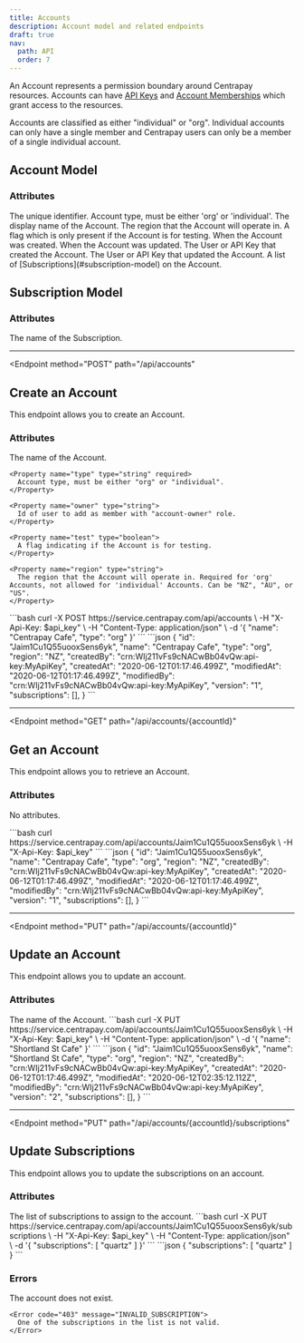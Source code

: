 ```yaml
---
title: Accounts
description: Account model and related endpoints
draft: true
nav:
  path: API
  order: 7
---
```


An Account represents a permission boundary around Centrapay resources.
Accounts can have [API Keys](https://docs.centrapay.com/api/api-keys) and [Account Memberships](https://docs.centrapay.com/api/account-memberships) which grant access to the resources.

Accounts are classified as either "individual" or "org". Individual accounts
can only have a single member and Centrapay users can only be a member of a single
individual account.

## Account Model

### Attributes

<Properties>
  <Property name="id" type="string">
    The unique identifier.
  </Property>

  <Property name="type" type="string">
    Account type, must be either 'org' or 'individual'.
  </Property>

  <Property name="name" type="string">
    The display name of the Account.
  </Property>

  <Property name="region" type="string">
    The region that the Account will operate in.
  </Property>

  <Property name="test" type="boolean">
    A flag which is only present if the Account is for testing.
  </Property>

  <Property name="createdAt" type="timestamp">
    When the Account was created.
  </Property>

  <Property name="modifiedAt" type="timestamp">
    When the Account was updated.
  </Property>

  <Property name="createdBy" type="crn">
    The User or API Key that created the Account.
  </Property>

  <Property name="modifiedBy" type="crn">
    The User or API Key that updated the Account.
  </Property>

  <Property name="subscriptions" type="array">
    A list of [Subscriptions](#subscription-model) on the Account.
  </Property>
</Properties>

## Subscription Model

### Attributes

<Properties>
  <Property name="name" type="string">
    The name of the Subscription.
  </Property>
</Properties>

---

<Endpoint
  method="POST"
  path="/api/accounts"
>
  ## Create an Account

  This endpoint allows you to create an Account.

  ### Attributes
  <Properties>
    <Property name="name" type="string" required>
      The name of the Account.
    </Property>

    <Property name="type" type="string" required>
      Account type, must be either "org" or "individual".
    </Property>

    <Property name="owner" type="string">
      Id of user to add as member with "account-owner" role.
    </Property>

    <Property name="test" type="boolean">
      A flag indicating if the Account is for testing.
    </Property>

    <Property name="region" type="string">
      The region that the Account will operate in. Required for 'org' Accounts, not allowed for 'individual' Accounts. Can be "NZ", "AU", or "US".
    </Property>
  </Properties>

  <CodePanel slot="code-examples" title="Request" method="POST" path="/api/accounts">
    ```bash
    curl -X POST https://service.centrapay.com/api/accounts \
      -H "X-Api-Key: $api_key" \
      -H "Content-Type: application/json" \
      -d '{
        "name": "Centrapay Cafe",
        "type": "org"
      }'
    ```
  </CodePanel>

  <CodePanel slot="code-examples" title="Response">
    ```json
    {
      "id": "Jaim1Cu1Q55uooxSens6yk",
      "name": "Centrapay Cafe",
      "type": "org",
      "region": "NZ",
      "createdBy": "crn:WIj211vFs9cNACwBb04vQw:api-key:MyApiKey",
      "createdAt": "2020-06-12T01:17:46.499Z",
      "modifiedAt": "2020-06-12T01:17:46.499Z",
      "modifiedBy": "crn:WIj211vFs9cNACwBb04vQw:api-key:MyApiKey",
      "version": "1",
      "subscriptions": [],
    }
    ```
  </CodePanel>

</Endpoint>

---

<Endpoint
  method="GET"
  path="/api/accounts/{accountId}"
>
  ## Get an Account

  This endpoint allows you to retrieve an Account.

  ### Attributes
  No attributes.

  <CodePanel slot="code-examples" title="Request" method="GET" path="/api/accounts/{accountId}">
    ```bash
    curl https://service.centrapay.com/api/accounts/Jaim1Cu1Q55uooxSens6yk \
      -H "X-Api-Key: $api_key"
    ```
  </CodePanel>

  <CodePanel slot="code-examples" title="Response">
    ```json
    {
      "id": "Jaim1Cu1Q55uooxSens6yk",
      "name": "Centrapay Cafe",
      "type": "org",
      "region": "NZ",
      "createdBy": "crn:WIj211vFs9cNACwBb04vQw:api-key:MyApiKey",
      "createdAt": "2020-06-12T01:17:46.499Z",
      "modifiedAt": "2020-06-12T01:17:46.499Z",
      "modifiedBy": "crn:WIj211vFs9cNACwBb04vQw:api-key:MyApiKey",
      "version": "1",
      "subscriptions": [],
    }
    ```
  </CodePanel>

</Endpoint>

---

<Endpoint
  method="PUT"
  path="/api/accounts/{accountId}"
>
  ## Update an Account

  This endpoint allows you to update an account.

  ### Attributes
  <Properties>
    <Property name="name" type="string" required>
      The name of the Account.
    </Property>
  </Properties>

  <CodePanel slot="code-examples" title="Request" method="PUT" path="/api/accounts/{accountId}">
    ```bash
    curl -X PUT https://service.centrapay.com/api/accounts/Jaim1Cu1Q55uooxSens6yk \
      -H "X-Api-Key: $api_key" \
      -H "Content-Type: application/json" \
      -d '{
        "name": "Shortland St Cafe"
      }'
    ```
  </CodePanel>

  <CodePanel slot="code-examples" title="Response">
    ```json
    {
      "id": "Jaim1Cu1Q55uooxSens6yk",
      "name": "Shortland St Cafe",
      "type": "org",
      "region": "NZ",
      "createdBy": "crn:WIj211vFs9cNACwBb04vQw:api-key:MyApiKey",
      "createdAt": "2020-06-12T01:17:46.499Z",
      "modifiedAt": "2020-06-12T02:35:12.112Z",
      "modifiedBy": "crn:WIj211vFs9cNACwBb04vQw:api-key:MyApiKey",
      "version": "2",
      "subscriptions": [],
    }
    ```
  </CodePanel>

</Endpoint>

---

<Endpoint
  method="PUT"
  path="/api/accounts/{accountId}/subscriptions"
>
  ## Update Subscriptions

  This endpoint allows you to update the subscriptions on an account.

  ### Attributes
  <Properties>
    <Property name="subscriptions" type="array" required>
      The list of subscriptions to assign to the account.
    </Property>
  </Properties>

  <CodePanel slot="code-examples" title="Request" method="PUT" path="/api/accounts/{accountId}/subscriptions">
    ```bash
    curl -X PUT https://service.centrapay.com/api/accounts/Jaim1Cu1Q55uooxSens6yk/subscriptions \
      -H "X-Api-Key: $api_key" \
      -H "Content-Type: application/json" \
      -d '{
        "subscriptions": [
          "quartz"
        ]
      }'
    ```
  </CodePanel>

  <CodePanel slot="code-examples" title="Response">
    ```json
    {
      "subscriptions": [ "quartz" ]
    }
    ```
  </CodePanel>

  ### Errors
  <Properties>
    <Error code="403" message="INVALID_ACCOUNT_ID">
      The account does not exist.
    </Error>

    <Error code="403" message="INVALID_SUBSCRIPTION">
      One of the subscriptions in the list is not valid.
    </Error>
  </Properties>

</Endpoint>
